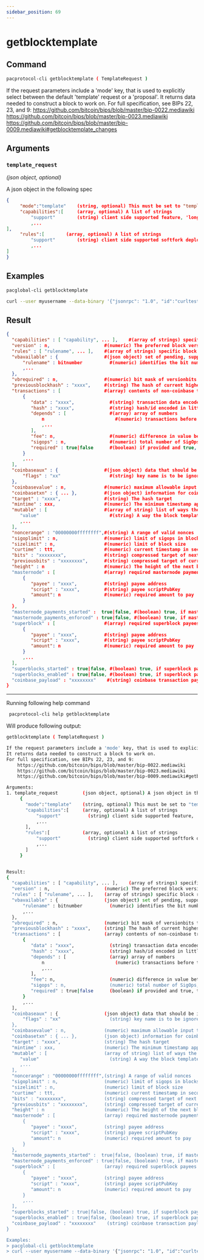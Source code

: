 ```yaml
---
sidebar_position: 69
---
```


# getblocktemplate
## Command

```bash
pacprotocol-cli getblocktemplate ( TemplateRequest )
```

If the request parameters include a 'mode' key, that is used to explicitly select between the default 'template' request or a 'proposal'.
It returns data needed to construct a block to work on.
For full specification, see BIPs 22, 23, and 9:
    https://github.com/bitcoin/bips/blob/master/bip-0022.mediawiki
    https://github.com/bitcoin/bips/blob/master/bip-0023.mediawiki
    https://github.com/bitcoin/bips/blob/master/bip-0009.mediawiki#getblocktemplate_changes



## Arguments

### `template_request` 
*(json object, optional)*

A json object in the following spec
     

```json
{
     "mode":"template"    (string, optional) This must be set to "template", "proposal" (see BIP 23), or omitted
     "capabilities":[     (array, optional) A list of strings
         "support"        (string) client side supported feature, 'longpoll', 'coinbasetxn', 'coinbasevalue', 'proposal', 'serverlist', 'workid'
         ,...
],
     "rules":[        (array, optional) A list of strings
         "support"        (string) client side supported softfork deployment
         ,...
]
}
```




## Examples
```bash
pacglobal-cli getblocktemplate 
```

```bash
curl --user myusername --data-binary '{"jsonrpc": "1.0", "id":"curltest", "method": "getblocktemplate", "params": [] }' -H 'content-type: text/plain;' http://127.0.0.1:1111/
```
## Result
```json
{
  "capabilities" : [ "capability", ... ],    #(array of strings) specific client side supported features
  "version" : n,                    #(numeric) The preferred block version
  "rules" : [ "rulename", ... ],    #(array of strings) specific block rules that are to be enforced
  "vbavailable" : {                 #(json object) set of pending, supported versionbit #(BIP 9) softfork deployments
      "rulename" : bitnumber          #(numeric) identifies the bit number as indicating acceptance and readiness for the named softfork rule
      ,...
  },
  "vbrequired" : n,                 #(numeric) bit mask of versionbits the server requires set in submissions
  "previousblockhash" : "xxxx",     #(string) The hash of current highest block
  "transactions" : [                #(array) contents of non-coinbase transactions that should be included in the next block
      {
         "data" : "xxxx",             #(string) transaction data encoded in hexadecimal #(byte-for-byte)
         "hash" : "xxxx",             #(string) hash/id encoded in little-endian hexadecimal
         "depends" : [                #(array) array of numbers 
             n                          #(numeric) transactions before this one #(by 1-based index in 'transactions' list) that must be present in the final block if this one is
             ,...
         ],
         "fee": n,                    #(numeric) difference in value between transaction inputs and outputs #(in duffs); for coinbase transactions, this is a negative Number of the total collected block fees #(ie, not including the block subsidy); if key is not present, fee is unknown and clients MUST NOT assume there isn't one
         "sigops" : n,                #(numeric) total number of SigOps, as counted for purposes of block limits; if key is not present, sigop count is unknown and clients MUST NOT assume there aren't any
         "required" : true|false      #(boolean) if provided and true, this transaction must be in the final block
      }
      ,...
  ],
  "coinbaseaux" : {                 #(json object) data that should be included in the coinbase's scriptSig content
      "flags" : "xx"                  #(string) key name is to be ignored, and value included in scriptSig
  },
  "coinbasevalue" : n,              #(numeric) maximum allowable input to coinbase transaction, including the generation award and transaction fees #(in duffs)
  "coinbasetxn" : { ... },          #(json object) information for coinbase transaction
  "target" : "xxxx",                #(string) The hash target
  "mintime" : xxx,                  #(numeric) The minimum timestamp appropriate for next block time in seconds since epoch #(Jan 1 1970 GMT)
  "mutable" : [                     #(array of string) list of ways the block template may be changed 
     "value"                          #(string) A way the block template may be changed, e.g. 'time', 'transactions', 'prevblock'
     ,...
  ],
  "noncerange" : "00000000ffffffff",#(string) A range of valid nonces
  "sigoplimit" : n,                 #(numeric) limit of sigops in blocks
  "sizelimit" : n,                  #(numeric) limit of block size
  "curtime" : ttt,                  #(numeric) current timestamp in seconds since epoch #(Jan 1 1970 GMT)
  "bits" : "xxxxxxxx",              #(string) compressed target of next block
  "previousbits" : "xxxxxxxx",      #(string) compressed target of current highest block
  "height" : n                      #(numeric) The height of the next block
  "masternode" : [                  #(array) required masternode payments that must be included in the next block
      {
         "payee" : "xxxx",          #(string) payee address
         "script" : "xxxx",         #(string) payee scriptPubKey
         "amount": n                #(numeric) required amount to pay
      }
  },
  "masternode_payments_started" :  true|false, #(boolean) true, if masternode payments started
  "masternode_payments_enforced" : true|false, #(boolean) true, if masternode payments are enforced
  "superblock" : [                  #(array) required superblock payees that must be included in the next block
      {
         "payee" : "xxxx",          #(string) payee address
         "script" : "xxxx",         #(string) payee scriptPubKey
         "amount": n                #(numeric) required amount to pay
      }
      ,...
  ],
  "superblocks_started" : true|false, #(boolean) true, if superblock payments started
  "superblocks_enabled" : true|false, #(boolean) true, if superblock payments are enabled
  "coinbase_payload" : "xxxxxxxx"    #(string) coinbase transaction payload data encoded in hexadecimal
}
```


___

Running following help command
```bash
 pacprotocol-cli help getblocktemplate
```
Will produce following output:


```bash
getblocktemplate ( TemplateRequest )

If the request parameters include a 'mode' key, that is used to explicitly select between the default 'template' request or a 'proposal'.
It returns data needed to construct a block to work on.
For full specification, see BIPs 22, 23, and 9:
    https://github.com/bitcoin/bips/blob/master/bip-0022.mediawiki
    https://github.com/bitcoin/bips/blob/master/bip-0023.mediawiki
    https://github.com/bitcoin/bips/blob/master/bip-0009.mediawiki#getblocktemplate_changes

Arguments:
1. template_request         (json object, optional) A json object in the following spec
     {
       "mode":"template"    (string, optional) This must be set to "template", "proposal" (see BIP 23), or omitted
       "capabilities":[     (array, optional) A list of strings
           "support"          (string) client side supported feature, 'longpoll', 'coinbasetxn', 'coinbasevalue', 'proposal', 'serverlist', 'workid'
           ,...
       ],
       "rules":[            (array, optional) A list of strings
           "support"          (string) client side supported softfork deployment
           ,...
       ]
     }


Result:
{
  "capabilities" : [ "capability", ... ],    (array of strings) specific client side supported features
  "version" : n,                    (numeric) The preferred block version
  "rules" : [ "rulename", ... ],    (array of strings) specific block rules that are to be enforced
  "vbavailable" : {                 (json object) set of pending, supported versionbit (BIP 9) softfork deployments
      "rulename" : bitnumber          (numeric) identifies the bit number as indicating acceptance and readiness for the named softfork rule
      ,...
  },
  "vbrequired" : n,                 (numeric) bit mask of versionbits the server requires set in submissions
  "previousblockhash" : "xxxx",     (string) The hash of current highest block
  "transactions" : [                (array) contents of non-coinbase transactions that should be included in the next block
      {
         "data" : "xxxx",             (string) transaction data encoded in hexadecimal (byte-for-byte)
         "hash" : "xxxx",             (string) hash/id encoded in little-endian hexadecimal
         "depends" : [                (array) array of numbers 
             n                          (numeric) transactions before this one (by 1-based index in 'transactions' list) that must be present in the final block if this one is
             ,...
         ],
         "fee": n,                    (numeric) difference in value between transaction inputs and outputs (in duffs); for coinbase transactions, this is a negative Number of the total collected block fees (ie, not including the block subsidy); if key is not present, fee is unknown and clients MUST NOT assume there isn't one
         "sigops" : n,                (numeric) total number of SigOps, as counted for purposes of block limits; if key is not present, sigop count is unknown and clients MUST NOT assume there aren't any
         "required" : true|false      (boolean) if provided and true, this transaction must be in the final block
      }
      ,...
  ],
  "coinbaseaux" : {                 (json object) data that should be included in the coinbase's scriptSig content
      "flags" : "xx"                  (string) key name is to be ignored, and value included in scriptSig
  },
  "coinbasevalue" : n,              (numeric) maximum allowable input to coinbase transaction, including the generation award and transaction fees (in duffs)
  "coinbasetxn" : { ... },          (json object) information for coinbase transaction
  "target" : "xxxx",                (string) The hash target
  "mintime" : xxx,                  (numeric) The minimum timestamp appropriate for next block time in seconds since epoch (Jan 1 1970 GMT)
  "mutable" : [                     (array of string) list of ways the block template may be changed 
     "value"                          (string) A way the block template may be changed, e.g. 'time', 'transactions', 'prevblock'
     ,...
  ],
  "noncerange" : "00000000ffffffff",(string) A range of valid nonces
  "sigoplimit" : n,                 (numeric) limit of sigops in blocks
  "sizelimit" : n,                  (numeric) limit of block size
  "curtime" : ttt,                  (numeric) current timestamp in seconds since epoch (Jan 1 1970 GMT)
  "bits" : "xxxxxxxx",              (string) compressed target of next block
  "previousbits" : "xxxxxxxx",      (string) compressed target of current highest block
  "height" : n                      (numeric) The height of the next block
  "masternode" : [                  (array) required masternode payments that must be included in the next block
      {
         "payee" : "xxxx",          (string) payee address
         "script" : "xxxx",         (string) payee scriptPubKey
         "amount": n                (numeric) required amount to pay
      }
  },
  "masternode_payments_started" :  true|false, (boolean) true, if masternode payments started
  "masternode_payments_enforced" : true|false, (boolean) true, if masternode payments are enforced
  "superblock" : [                  (array) required superblock payees that must be included in the next block
      {
         "payee" : "xxxx",          (string) payee address
         "script" : "xxxx",         (string) payee scriptPubKey
         "amount": n                (numeric) required amount to pay
      }
      ,...
  ],
  "superblocks_started" : true|false, (boolean) true, if superblock payments started
  "superblocks_enabled" : true|false, (boolean) true, if superblock payments are enabled
  "coinbase_payload" : "xxxxxxxx"    (string) coinbase transaction payload data encoded in hexadecimal
}

Examples:
> pacglobal-cli getblocktemplate 
> curl --user myusername --data-binary '{"jsonrpc": "1.0", "id":"curltest", "method": "getblocktemplate", "params": [] }' -H 'content-type: text/plain;' http://127.0.0.1:1111/

```

